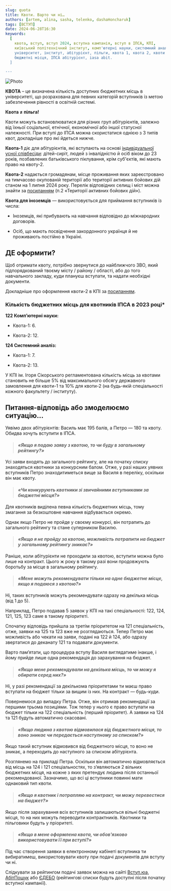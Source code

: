 ```yaml
---
slug: quota
title: Квоти. Варто чи ні…
authors: [artem, alina, sasha, telenko, dashaHoncharuk]
tags: [ВСТУП]
date: 2024-06-28T16:30
keywords:
  [
    квота, вступ, вступ 2024, вступна кампанія, вступ в ІПСА, КПІ, 
    київський політехнічний інститут, комп'ютерні науки, системний аналіз, 
    університет, інститут, абітурієнт, пільги, квота 1, квота 2, квоти для вступу, 
    бюджетні місця, ІПСА абітурієнт, iasa abit.
  ]

---
```


![Photo](./квотии.png)

**КВОТА** – це визначена кількість доступних бюджетних місць в університеті, що розрахована для певних категорій вступників із метою забезпечення рівності в освітній системі.

<!--truncate-->

**Квота ≠ пільга!**

Квоти можуть встановлюватися для різних груп абітурієнтів, залежно від їхньої соціальної, етнічної, економічної або іншої статусної належності. При вступі до ІПСА можна скористатися однією з 3 типів квот, докладніше про які йдеться нижче.

**Квота-1** діє для абітурієнтів, які вступають на основі [індивідуальної усної співбесіди](https://osvita.ua/consultations/bachelor/64887/): дітей-сиріт, людей з інвалідністю й осіб віком до 23 років, позбавлених батьківського піклування, крім суб'єктів, які мають право на квоту-2.

**Квота-2** надається громадянам, місце проживання яких зареєстровано на тимчасово окупованій території або території активних бойових дій станом на 1 липня 2024 року. Перелік відповідних селищ і міст можна знайти за [посиланням](https://zakon.rada.gov.ua/laws/show/z1668-22#n15) (п.2 «Території активних бойових дій»).

**Квота для іноземців** — використовується для приймання вступників із числа:

- Іноземців, які прибувають на навчання відповідно до міжнародних договорів.

- Осіб, що мають посвідчення закордонного українця й не проживають постійно в Україні.

## ДЕ оформити?

Щоб отримати квоту, потрібно звернутися до найближчого ЗВО, який підпорядкований твоєму місту / району / області, або до того навчального закладу, куди плануєш вступати, та надати необхідні документи.

Докладніше про оформлення квоти-2 в КПІ за [посиланням](https://pk.kpi.ua/ont/).

### Кількість бюджетних місць для квотників ІПСА в 2023 році\*

**122 Комп’ютерні науки:**

- Квота-1: 6.

- Квота-2: 12.

**124 Системний аналіз:**

- Квота-1: 7.

- Квота-2: 13.

У КПІ ім. Ігоря Сікорського регламентована кількість місць за квотами становить не більше 5% від максимального обсягу державного замовлення для квоти-1 та 10% для квоти-2 (на будь-якій спеціальності кожного факультету / інституту).

## Питання-відповідь або змоделюємо ситуацію…​

Уявімо двох абітурієнтів: Василь має 195 балів, а Петро — 180 та квоту. Обидва хочуть вступити в ІПСА.

>#### _«Якщо я подаю заяву з квотою, то чи буду в загальному рейтингу?»_

Усі заяви входять до загального рейтингу, але на початку списку знаходяться квотники за конкурсним балом. Отже, у разі наших уявних вступників Петро знаходитиметься вище за Василя в переліку, оскільки він має квоту.

>#### _«Чи конкурують квотники зі звичайними вступниками за бюджетні місця?»_

Для квотників виділена певна кількість бюджетних місць, тому змагання за безкоштовне навчання відбувається окремо.

Однак якщо Петро не пройде у своєму конкурсі, він потрапить до загального рейтингу та стане суперником Василю.

>#### _«Якщо я не пройду за квотою, можливість потрапити на бюджет у загальному рейтингу зникає?»_

Раніше, коли абітурієнти не проходили за квотою, вступити можна було лише на контракт. Цього ж року в такому разі вони продовжують боротьбу за місце в загальному рейтингу.

>#### _«Мене можуть рекомендувати тільки на одне бюджетне місце, якщо я подаюся з квотою?»_

Ні, таких вступників можуть рекомендувати одразу на декілька місць (від 1 до 5).

Наприклад, Петро подавав 5 заявок у КПІ на такі спеціальності: 122, 124, 121, 125, 123 саме в такому пріоритеті.

Спочатку відповідь прийшла за третім пріоритетом на 121 спеціальність, отже, заявки на 125 та 123 вже не розглядаються. Тепер Петро має можливість або чекати на заяви, подані на 122 й 124, або одразу звертатися до деканату 121 та подавати документи.

Варто пам’ятати, що процедура вступу Василя виглядатиме інакше, і йому прийде лише одна рекомендація до зарахування на бюджет.

>#### _«Якщо мене рекомендували на декілька місць, то чи можу я обирати серед них?»_

Ні, у разі рекомендації за декількома пріоритетами ти маєш право вступати на бюджет тільки за вищим із них. На контракт — будь-куди.

Повернемося до випадку Петра. Отже, він отримав рекомендації за першими трьома позиціями. Тож тепер у нього є право вступати на бюджет тільки на 122 спеціальність (перший пріоритет). А заявки на 124 та 121 будуть автоматично скасовані.

>#### _«Якщо людина з квотою відмовилася від бюджетного місця, то воно зникає чи передається наступному за списком?»_

Якщо такий вступник відмовився від бюджетного місця, то воно не зникає, а переходить до наступного за списком абітурієнта.

Розглянемо на прикладі Петра. Оскільки він автоматично відмовляється від місць на 124 і 121 спеціальностях, то з’являються 2 вільних бюджетних місця, на кожне з яких претендує людина після останньої рекомендованої. Зазначимо, що всі ці вступники повинні мати однаковий тип квоти.

>#### _«Якщо я квотник і потрапляю на контракт, чи можу перевестися на бюджет?»_

Якщо після зарахування всіх вступників залишаються вільні бюджетні місця, то на них можуть переводити контрактників. Квотники та пільговики будуть у пріоритеті.

>#### _«Якщо в мене оформлена квота, чи обов'язково використовувати її при вступі?»_

Під час створення заявки в електронному кабінеті вступника ти вибиратимеш, використовувати квоту при подачі документів для вступу чи ні.

Слідкувати за рейтингом подачі заявок можна на сайті [Вступ.юа](https://vstup.osvita.ua/r27/174/), [АбітПошук](https://abit-poisk.org.ua/rate2023/univer/174) або [ЄДЕБО](https://vstup.edbo.gov.ua/) (рейтингові списки будуть доступні після початку вступної кампанії).
